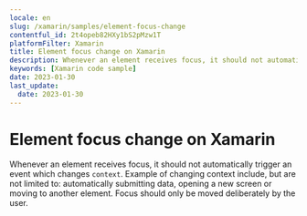 ```yaml
---
locale: en
slug: /xamarin/samples/element-focus-change
contentful_id: 2t4opeb82HXy1bS2pMzw1T
platformFilter: Xamarin
title: Element focus change on Xamarin
description: Whenever an element receives focus, it should not automatically trigger an event which changes context.
keywords: [Xamarin code sample]
date: 2023-01-30
last_update:
  date: 2023-01-30
---
```


# Element focus change on Xamarin

Whenever an element receives focus, it should not automatically trigger an event which changes `context`. Example of changing context include, but are not limited to: automatically submitting data, opening a new screen or moving to another element. Focus should only be moved deliberately by the user.

<CodeSample id="element-focus" locale="en" platform="xamarin"/>
